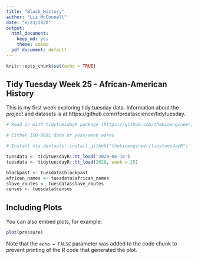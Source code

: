 ```yaml
---
title: "Black_History"
author: "Liz McConnell"
date: "6/23/2020"
output:
  html_document: 
    keep_md: yes
    theme: cosmo
  pdf_document: default
---
```


```r
knitr::opts_chunk$set(echo = TRUE)
```

## Tidy Tuesday Week 25 - African-American History

This is my first week exploring tidy tuesday data. Information about the project and datasets is at https://github.com/rfordatascience/tidytuesday.

```r
# Read in with tidytuesdayR package (https://github.com/thebioengineer/tidytuesdayR)

# Either ISO-8601 date or year/week works

# Install via devtools::install_github("thebioengineer/tidytuesdayR")

tuesdata <- tidytuesdayR::tt_load('2020-06-16')
tuesdata <- tidytuesdayR::tt_load(2020, week = 25)

blackpast <- tuesdata$blackpast
african_names <- tuesdata$african_names
slave_routes <- tuesdata$slave_routes
census <- tuesdata$census
```

## Including Plots

You can also embed plots, for example:

```r
plot(pressure)
```

Note that the `echo = FALSE` parameter was added to the code chunk to prevent printing of the R code that generated the plot.
